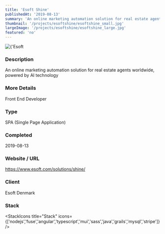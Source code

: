 ```yaml
---
title: 'Esoft Shine'
publishedAt: '2019-08-13'
summary: 'An online marketing automation solution for real estate agents worldwide, powered by AI technology'
thumbnail: '/projects/esoftshine/esoftshine_small.jpg'
largeImage: '/projects/esoftshine/esoftshine_large.jpg'
featured: 'no'
---
```


<div className="relative w-full h-[400px] sm:h-[600px] md:h-[760px] lg:h-[920px]">
  <Image
    alt={'Esoft Shine'}
    src={'/projects/esoftshine/esoftshine.jpg'}
    sizes="(max-width: 640px) 100%, 100%"
    fill={true}
    priority
    style={{
      objectFit: 'contain'
    }}
  />
</div>

### Description

An online marketing automation solution for real estate agents worldwide, powered by AI technology

### More Details

Front End Developer

### Type

SPA (Single Page Application)


### Completed
2019-08-13

### Website / URL
https://www.esoft.com/solutions/shine/

### Client
Esoft Denmark

### Stack

<StackIcons
  title="Stack"
  icons={['nodejs','fuse','angular','typescript','mui','sass','java','grails','mysql','stripe']}
  />
